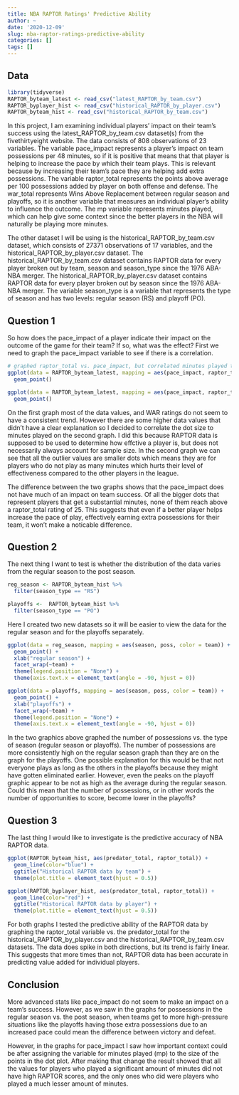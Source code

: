 ```yaml
---
title: NBA RAPTOR Ratings' Predictive Ability
author: ~
date: '2020-12-09'
slug: nba-raptor-ratings-predictive-ability
categories: []
tags: []
---
```


## Data

```r
library(tidyverse)
RAPTOR_byteam_latest <- read_csv("latest_RAPTOR_by_team.csv")
RAPTOR_byplayer_hist <- read_csv("historical_RAPTOR_by_player.csv")
RAPTOR_byteam_hist <- read_csv("historical_RAPTOR_by_team.csv")
```

In this project, I am examining individual players' impact on their team's success using the latest_RAPTOR_by_team.csv dataset(s) from the fivethirtyeight website. The data consists of 808 observations of 23 variables. The variable pace_impact represents a player's impact on team possessions per 48 minutes, so if it is positive that means that that player is helping to increase the pace by which their team plays. This is relevant because by increasing their team's pace they are helping add extra possessions. The variable raptor_total represents the points above average per 100 possessions added by player on both offense and defense. The war_total represents Wins Above Replacement between regular season and playoffs, so it is another variable that measures an individual player's ability to influence the outcome. The mp variable represents minutes played, which can help give some context since the better players in the NBA will naturally be playing more minutes. 

The other dataset I will be using is the historical_RAPTOR_by_team.csv dataset, which consists of 27371 observations of 17 variables, and the historical_RAPTOR_by_player.csv dataset. The historical_RAPTOR_by_team.csv dataset contains RAPTOR data for every player broken out by team, season and season_type since the 1976 ABA-NBA merger. The historical_RAPTOR_by_player.csv dataset contains RAPTOR data for every player broken out by season since the 1976 ABA-NBA merger. The variable season_type is a variable that represents the type of season and has two levels: regular season (RS) and playoff (PO).


## Question 1

So how does the pace_impact of a player indicate their impact on the outcome of the game for their team? If so, what was the effect? First we need to graph the pace_impact variable to see if there is a correlation.

```r
# graphed raptor_total vs. pace_impact, but correlated minutes played to size and war_total to color 
ggplot(data = RAPTOR_byteam_latest, mapping = aes(pace_impact, raptor_total, color = war_total)) +
  geom_point()  

ggplot(data = RAPTOR_byteam_latest, mapping = aes(pace_impact, raptor_total, color = war_total, size = mp)) +
  geom_point() 

```
On the first graph most of the data values, and WAR ratings do not seem to have a consistent trend. However there are some higher data values that didn't have a clear explanation so I decided to correlate the dot size to minutes played on the second graph. I did this because RAPTOR data is supposed to be used to determine how effctive a player is, but does not necessarily always account for sample size. In the second graph we can see that all the outlier values are smaller dots which means they are for players who do not play as many minutes which hurts their level of effectiveness compared to the other players in the league.

The difference between the two graphs shows that the pace_impact does not have much of an impact on team success. Of all the bigger dots that represent players that get a substantial minutes, none of them reach above a raptor_total rating of 25. This suggests that even if a better player helps increase the pace of play, effectively earning extra possessions for their team, it won't make a noticable difference.


## Question 2

The next thing I want to test is whether the distribution of the data varies from the regular season to the post season.

```r
reg_season <- RAPTOR_byteam_hist %>%
  filter(season_type == "RS") 

playoffs <-  RAPTOR_byteam_hist %>%
  filter(season_type == "PO") 
```

Here I created two new datasets so it will be easier to view the data for the regular season and for the playoffs separately. 

```r
ggplot(data = reg_season, mapping = aes(season, poss, color = team)) +
  geom_point() +
  xlab("regular season") +
  facet_wrap(~team) +
  theme(legend.position = "None") +
  theme(axis.text.x = element_text(angle = -90, hjust = 0))

ggplot(data = playoffs, mapping = aes(season, poss, color = team)) +
  geom_point() +
  xlab("playoffs") +
  facet_wrap(~team) +
  theme(legend.position = "None") +
  theme(axis.text.x = element_text(angle = -90, hjust = 0))
```

In the two graphics above graphed the number of possessions vs. the type of season (regular season or playoffs). The number of possessions are more consistently high on the regular season graph than they are on the graph for the playoffs. One possible explanation for this would be that not everyone plays as long as the others in the playoffs because they might have gotten eliminated earlier. However, even the peaks on the playoff graphic appear to be not as high as the average during the regular season. Could this mean that the number of possessions, or in other words the number of opportunities to score, become lower in the playoffs?


## Question 3 

The last thing I would like to investigate is the predictive accuracy of NBA RAPTOR data. 

```r
ggplot(RAPTOR_byteam_hist, aes(predator_total, raptor_total)) +
  geom_line(color="blue") +
  ggtitle("Historical RAPTOR data by team") +
  theme(plot.title = element_text(hjust = 0.5))

ggplot(RAPTOR_byplayer_hist, aes(predator_total, raptor_total)) +
  geom_line(color="red") +
  ggtitle("Historical RAPTOR data by player") +
  theme(plot.title = element_text(hjust = 0.5))
```
For both graphs I tested the predictive ability of the RAPTOR data by graphing the raptor_total variable vs. the predator_total for the historical_RAPTOR_by_player.csv and the historical_RAPTOR_by_team.csv datasets. The data does spike in both directions, but its trend is fairly linear. This suggests that more times than not, RAPTOR data has been accurate in predicting value added for individual players. 


## Conclusion

More advanced stats like pace_impact do not seem to make an impact on a team's success. However, as we saw in the graphs for possessions in the regular season vs. the post season, when teams get to more high-pressure situations like the playoffs having those extra possessions due to an increased pace could mean the difference between victory and defeat.

However, in the graphs for pace_impact I saw how important context could be after assigning the variable for minutes played (mp) to the size of the points in the dot plot. After making that change the result showed that all the values for players who played a significant amount of minutes did not have high RAPTOR scores, and the only ones who did were players who played a much lesser amount of minutes.


